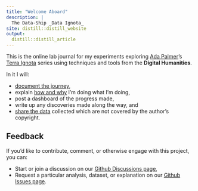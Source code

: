 ```yaml
---
title: "Welcome Aboard"
description: |
  The Data-Ship _Data Ignota_
site: distill::distill_website
output:
  distill::distill_article
---
```


This is the online lab journal for my experiments exploring [Ada Palmer](https://www.adapalmer.com/)'s [Terra Ignota](https://www.adapalmer.com/series/terra-ignota/) series using techniques and tools from the __Digital Humanities__. 

In it I will:

- [document the journey](devlog.html),
- explain [how and why](about.html) I'm doing what I'm doing,
- post a dashboard of the progress made,
- write up any discoveries made along the way, and 
- [share the data](tei.html) collected which are not covered by the author's copyright.

## Feedback

If you'd like to contribute, comment, or otherwise engage with this project, you can:

 - Start or join a discussion on our [Github Discussions page](https://github.com/syvwlch/Data-Ignota/discussions),
 - Request a particular analysis, dataset, or explanation on our [Github Issues page](https://github.com/syvwlch/Data-Ignota/issues).
